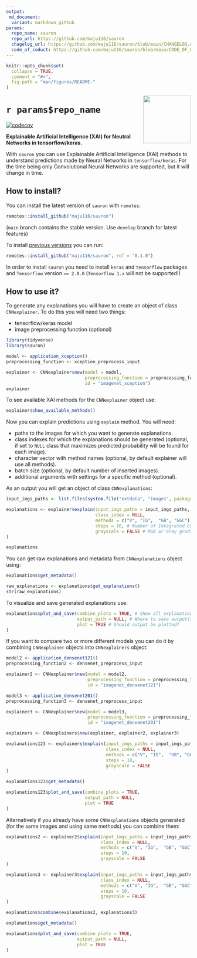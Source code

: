 ```yaml
---
output:
 md_document:
  variant: markdown_github
params:
  repo_name: sauron
  repo_url: https://github.com/maju116/sauron
  chagelog_url: https://github.com/maju116/sauron/blob/main/CHANGELOG.md
  code_of_coduct: https://github.com/maju116/sauron/blob/main/CODE_OF_CONDUCT.md
---
```


```r
knitr::opts_chunk$set(
  collapse = TRUE,
  comment = "#>",
  fig.path = "man/figures/README-"
)
```

<img src="man/figures/hexsticker_sauron.png" align="right" alt="" width="130" />

#  `r params$repo_name`

<!-- badges: start -->
[![codecov](https://codecov.io/gh/maju116/sauron/branch/main/graph/badge.svg)](https://codecov.io/gh/maju116/sauron)
<!-- badges: end -->

**Explainable Artificial Intelligence (XAI) for Neutral Networks in tensorflow/keras.**

With `sauron` you can use Explainable Artificial Intelligence (XAI) methods to understand predictions made by Neural Networks in `tensorflow/keras`. For the time being only Convolutional Neural Networks are supported, but it will change in time.

How to install?
---------------

You can install the latest version of `sauron` with `remotes`:

```r
remotes::install_github("maju116/sauron")
```

(`main` branch contains the stable version. Use `develop` branch for latest features)

To install [previous versions](`r params$changelog_url`) you can run:

```r
remotes::install_github("maju116/sauron", ref = "0.1.0")
```

In order to install `sauron` you need to install `keras` and `tensorflow` packages and `Tensorflow` version `>= 2.0.0` (`Tensorflow 1.x` will not be supported!)

How to use it?
---------------

To generate any explanations you will have to create an object of class `CNNexplainer`. To do this you will need two things:

- tensorflow/keras model
- image preprocessing function (optional)

```r
library(tidyverse)
library(sauron)

model <- application_xception()
preprocessing_function <- xception_preprocess_input

explainer <- CNNexplainer$new(model = model,
                              preprocessing_function = preprocessing_function,
                              id = "imagenet_xception")
explainer
```

To see available XAI methods for the `CNNexplainer` object use:

```r
explainer$show_available_methods()
```

Now you can explain predictions using `explain` method. You will need:

- paths to the images for which you want to generate explanations.
- class indexes for which the explanations should be generated (optional, if set to `NULL` class that maximizes predicted probability will be found for each image).
- character vector with method names (optional, by default explainer will use all methods).
- batch size (optional, by default number of inserted images).
- additional arguments with settings for a specific method (optional).

As an output you will get an object of class `CNNexplanations`:

```r
input_imgs_paths <- list.files(system.file("extdata", "images", package = "sauron"), full.names = TRUE)

explanations <- explainer$explain(input_imgs_paths = input_imgs_paths,
                                  class_index = NULL,
                                  methods = c("V", "IG",  "GB", "GGC"),
                                  steps = 10, # Number of Integrated Gradients steps
                                  grayscale = FALSE # RGB or Gray gradients
)

explanations
```

You can get raw explanations and metadata from `CNNexplanations` object using:

```r
explanations$get_metadata()

raw_explanations <- explanations$get_explanations()
str(raw_explanations)
```

To visualize and save generated explanations use:

```r
explanations$plot_and_save(combine_plots = TRUE, # Show all explanations side by side on one image?
                           output_path = NULL, # Where to save output(s)
                           plot = TRUE # Should output be plotted?
)
```

If you want to compare two or more different models you can do it by combining `CNNexplainer` objects into `CNNexplainers` object:

```r
model2 <- application_densenet121()
preprocessing_function2 <- densenet_preprocess_input

explainer2 <- CNNexplainer$new(model = model2,
                               preprocessing_function = preprocessing_function2,
                               id = "imagenet_densenet121")

model3 <- application_densenet201()
preprocessing_function3 <- densenet_preprocess_input

explainer3 <- CNNexplainer$new(model = model3,
                               preprocessing_function = preprocessing_function3,
                               id = "imagenet_densenet201")

explainers <- CNNexplainers$new(explainer, explainer2, explainer3)

explanations123 <- explainers$explain(input_imgs_paths = input_imgs_paths,
                                      class_index = NULL,
                                      methods = c("V", "IG",  "GB", "GGC"),
                                      steps = 10,
                                      grayscale = FALSE
)

explanations123$get_metadata()

explanations123$plot_and_save(combine_plots = TRUE,
                              output_path = NULL,
                              plot = TRUE
)
```

Alternatively if you already have some `CNNexplanations` objects generated (for the same images and using same methods) you can combine them:

```r
explanations2 <- explainer2$explain(input_imgs_paths = input_imgs_paths,
                                    class_index = NULL,
                                    methods = c("V", "IG",  "GB", "GGC"),
                                    steps = 10,
                                    grayscale = FALSE
)

explanations3 <- explainer3$explain(input_imgs_paths = input_imgs_paths,
                                    class_index = NULL,
                                    methods = c("V", "IG",  "GB", "GGC"),
                                    steps = 10,
                                    grayscale = FALSE
)

explanations$combine(explanations2, explanations3)

explanations$get_metadata()

explanations$plot_and_save(combine_plots = TRUE,
                           output_path = NULL,
                           plot = TRUE
)
```

